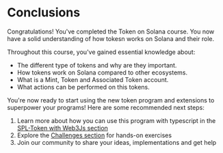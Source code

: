 
# Conclusions

Congratulations! You've completed the Token on Solana course. You now have a solid understanding of how tokesn works on Solana and their role.

<ArticleSection name="What you've learned" id="what-you-learned" level="h2" />

Throughout this course, you've gained essential knowledge about:
- The different type of tokens and why are they important.
- How tokens work on Solana compared to other ecosystems.
- What is a Mint, Token and Associated Token account.
- What actions can be performed on this tokens.

<ArticleSection name="Next Steps" id="next-steps" level="h2" />

You're now ready to start using the new token program and extensions to superpower your programs! Here are some recommended next steps:

1. Learn more about how you can use this program with typescript in the [SPL-Token with Web3Js section](/en/courses/spl-token-with-web3js)
2. Explore the [Challenges section](/en/challenges) for hands-on exercises
3. Join our community to share your ideas, implementations and get help
